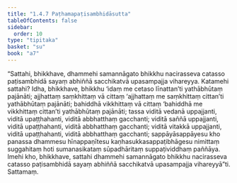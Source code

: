 ```yaml
---
title: "1.4.7 Paṭhamapaṭisambhidāsutta"
tableOfContents: false
sidebar:
  order: 10
type: "tipitaka"
basket: "su"
book: "a7"
---
```



<DynamicBreadcrumb />

<Division number="38" book="a7">

<Paragraph number="201" book="a7">
“Sattahi, bhikkhave, dhammehi samannāgato bhikkhu nacirasseva catasso paṭisambhidā sayaṃ abhiññā sacchikatvā upasampajja vihareyya. Katamehi sattahi? Idha, bhikkhave, bhikkhu ‘idaṃ me cetaso līnattan’ti yathābhūtaṃ pajānāti; ajjhattaṃ saṃkhittaṃ vā cittaṃ ‘ajjhattaṃ me saṃkhittaṃ cittan’ti yathābhūtaṃ pajānāti; bahiddhā vikkhittaṃ vā cittaṃ ‘bahiddhā me vikkhittaṃ cittan’ti yathābhūtaṃ pajānāti; tassa viditā vedanā uppajjanti, viditā upaṭṭhahanti, viditā abbhatthaṃ gacchanti; viditā saññā uppajjanti, viditā upaṭṭhahanti, viditā abbhatthaṃ gacchanti; viditā vitakkā uppajjanti, viditā upaṭṭhahanti, viditā abbhatthaṃ gacchanti; sappāyāsappāyesu kho panassa dhammesu hīnappaṇītesu kaṇhasukkasappaṭibhāgesu nimittaṃ suggahitaṃ hoti sumanasikataṃ sūpadhāritaṃ suppaṭividdhaṃ paññāya. Imehi kho, bhikkhave, sattahi dhammehi samannāgato bhikkhu nacirasseva catasso paṭisambhidā sayaṃ abhiññā sacchikatvā upasampajja vihareyyā”ti.

</Paragraph>
</Division>

<Paragraph number="202" type="center" book="a7">
Sattamaṃ.
</Paragraph>
